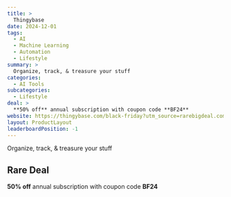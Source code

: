```yaml
---
title: >
  Thingybase
date: 2024-12-01
tags:
  - AI
  - Machine Learning
  - Automation
  - Lifestyle
summary: >
  Organize, track, & treasure your stuff
categories:
  - AI Tools
subcategories:
  - Lifestyle
deal: >
  **50% off** annual subscription with coupon code **BF24**
website: https://thingybase.com/black-friday?utm_source=rarebigdeal.com
layout: ProductLayout
leaderboardPosition: -1
---
```

Organize, track, & treasure your stuff

## Rare Deal

**50% off** annual subscription with coupon code **BF24**
